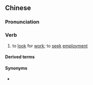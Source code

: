 {{also|寻工}}
==Chinese==
{{zh-forms|s=寻工}}

===Pronunciation===
{{zh-pron
|m=xúngōng
|cat=v
}}

===Verb===
{{zh-verb}}

# to [[look]] for [[work]]; to [[seek]] [[employment]]

====Derived terms====
{{zh-der|尋工者}}

====Synonyms====
* {{qualifier|Cantonese}} {{zh-l|搵工}}